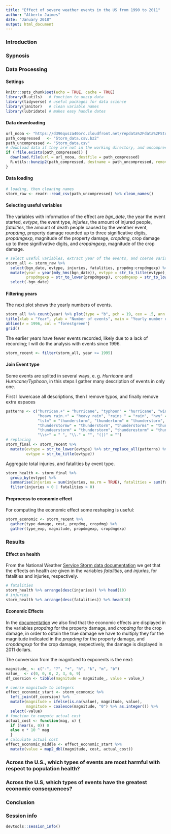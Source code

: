 ```yaml
---
title: "Effect of severe weather events in the US from 1990 to 2011"
author: "Alberto Jaimes"
date: "January 2018"
output: html_document
---
```


### Introduction  

### Sypnosis  

### Data Processing  

#### Settings  

```r
knitr::opts_chunk$set(echo = TRUE, cache = TRUE)
library(R.utils)   # function to unzip data
library(tidyverse) # useful packages for data science
library(janitor)   # clean variable names
library(lubridate) # makes easy handle dates
```

#### Data downloading  

```r
url_nooa <- "https://d396qusza40orc.cloudfront.net/repdata%2Fdata%2FStormData.csv.bz2"
path_compressed   <- "Storm_data.csv.bz2"
path_uncompressed <- "Storm_data.csv"
# download data if they are not in the working directory, and uncompress them
if (!file.exists(path_compressed)) {
  download.file(url = url_nooa, destfile = path_compressed)
  R.utils::bunzip2(path_compressed, destname = path_uncompressed, remove = FALSE)
}
```

#### Data loading  


```r
# loading, then cleaning names
storm_raw <- readr::read_csv(path_uncompressed) %>% clean_names()
```

#### Selecting useful variables  

The variables with information of the effect are *bgn_date*, the year the event started, *evtype*, the event type, *injuries*, the amount of injured people, *fatalities*, the amount of death people caused by the weather event, *propdmg*, property damage rounded up to three significative digits, *propdmgexp*, magnitude of the property damage, *cropdmg*, crop damage up to three signifivative digits, and *cropdmgexp*, magnitude of the crop damage.

```r
# select useful variables, extract year of the events, and coerse variables
storm_all <- storm_raw %>% 
  select(bgn_date, evtype, injuries, fatalities, propdmg:cropdmgexp) %>% 
  mutate(year = year(mdy_hms(bgn_date)), evtype = str_to_title(evtype), 
         propdmgexp = str_to_lower(propdmgexp), cropdmgexp = str_to_lower(cropdmgexp)) %>%
  select(-bgn_date) 
```  

#### Filtering years  

The next plot shows the yearly numbers of events.

```r
storm_all %>% count(year) %>% plot(type = "b", pch = 19, cex = .5, ann = FALSE)
title(xlab = "Year", ylab = "Number of events", main = "Yearly number of events")
abline(v = 1996, col = "forestgreen")
grid()
```

The earlier years have fewer events recorded, likely due to a lack of recording; I will do the analysis with events since 1996.

```r
storm_recent <- filter(storm_all, year >= 1995)
```

#### Join Event type  

Some events are splited in several ways, e. g. *Hurricane* and *Hurricane/Typhoon*, in this steps I gather many description of events in only one.  

First I lowercase all descriptions, then I remove typos, and finally remove extra espaces

```r
patterns <- c("hurrican.+" = "hurricane", "typhoon" = "hurricane", "wind " = "winds ",
              "heavy rain.+" = "heavy rain", "rains " = "rain", "hvy" = "heavy",
              "tstm" = "thunderstorm", "thundertorm" = "thunderstorm", 
              "thunderstormw" = "thunderstorm", "thunderstorms" = "thunderstorm",
              "thundeerstorm" = "thunderstorm", "thunderestorm" = "thunderstorm",
              "\\s+" = " ", "\\." = "", "(|)" = "")
# replacing
storm_final <- storm_recent %>%
  mutate(evtype = str_to_lower(evtype) %>% str_replace_all(patterns) %>% str_trim(side = "both"),
         evtype = str_to_title(evtype))
```
Aggregate total injuries, and fatalities by event type.

```r
storm_health <- storm_final %>% 
  group_by(evtype) %>% 
  summarise(injuries = sum(injuries, na.rm = TRUE), fatalities = sum(fatalities, na.rm = TRUE)) %>% 
  filter(injuries > 0 | fatalities > 0)
```



#### Preprocess to economic effect  

For computing the economic effect some reshaping is useful:  
```r
storm_economic <- storm_recent %>% 
  gather(type_damage, cost, propdmg, cropdmg) %>%
  gather(type_exp, magnitude, propdmgexp, cropdmgexp)
```


### Results  

#### Effect on health  

From the National Weather [Service Storm data documentation][documentation] we get that the effects on health are given in the variables *fatalities*, and *injuries*, for fatalities and injuries, respectively.  

```r
# fatalities
storm_health %>% arrange(desc(injuries)) %>% head(10)
# injuries
storm_health %>% arrange(desc(fatalities)) %>% head(10)
```

#### Economic Effects  

In the [documentation][documentation] we also find that the economic effects are displayed in the variables *propdmg* for the property damage, and *cropdmg* for the crop damage, in order to obtain the true damage we have to multiply they for the magnitude indicated in the *propdmg* for the property damage, and *cropdmgexp* for the crop damage, respectively, the damage is displayed in 2011 dollars.  

The conversion from the magnitued to exponents is the next:

```r
magnitude_ <- c("-", "?", "+", "h", "k", "m", "b")
value_  <- c(0, 0, 0, 2, 3, 6, 9)
df_coersion <- tibble(magnitude = magnitude_, value = value_)
```

```r
# coerse magnitude to integers
effect_economic_start <- storm_economic %>% 
  left_join(df_coersion) %>% 
  mutate(magnitude = ifelse(is.na(value), magnitude, value),
         magnitude = coalesce(magnitude, "0") %>% as.integer()) %>% 
  select(-value)
# function to compute actual cost
actual_cost <- function(mag, x) {
  if (near(x, 0)) 0 
  else x * 10 ^ mag
  }
# calculate actual cost
effect_economic_middle <- effect_economic_start %>% 
  mutate(value = map2_dbl(magnitude, cost, actual_cost))
```


### Across the U.S., which types of events are most harmful with respect to population health?  

### Across the U.S,  which types of events have the greatest economic consequences?

### Conclusion  

### Session info  

```r
devtools::session_info()
```



[documentation]: https://d396qusza40orc.cloudfront.net/repdata%2Fpeer2_doc%2Fpd01016005curr.pdf
